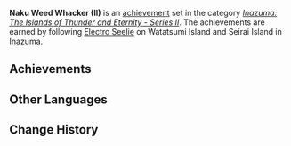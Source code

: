 {{Achievement Set Infobox
|title        = 
|primogems    = {{Achievement/Primogems|Naku Weed Whacker (II)}}
|total        = {{Achievement/Total|Naku Weed Whacker (II)}}
|category     = Inazuma: The Islands of Thunder and Eternity - Series II
}}
'''Naku Weed Whacker (II)''' is an [[achievement]] set in the category ''[[Inazuma: The Islands of Thunder and Eternity - Series II]]''. The achievements are earned by following [[Electro Seelie]] on Watatsumi Island and Seirai Island in [[Inazuma]].

==Achievements==
{{Achievements by Category Table|Naku Weed Whacker (II)}}
<!--
==Notes==

==Trivia==
-->
==Other Languages==
{{Other Languages
|en      = Naku Weed Whacker (II)
|zhs     = 鸣草丛中的捕手・其二
|zhs_rm  = Míngcǎo​ Cóngzhōng de Bǔ​shǒu - Qí Èr
|zht     = 鳴草叢中的捕手・其二
|zht_rm  = Míngcǎo​ Cóngzhōng de Bǔ​shǒu - Qí Èr
|zh_tl   = Catcher in the Naku Weed - Two
|ja      = 鳴草の捕手・2
|ja_rm   = Nagusa no Hoshu - Ni
|ja_tl   = Naku Weed Catcher - Two
|ko      = 울림풀 숲의 사냥꾼・두 번째
|ko_rm   = 
|ko_tl   = 
|es      = El guardián entre los truenos (II)
|es_tl   = 
|fr      = Chasse aux herbes à sanglots (2)
|fr_tl   = Naku Weed Hunt (2)
|ru      = Сборщик травы наку II
|ru_tl   = 
|th      = นักล่าแห่งทุ่ง Naku Weed: ตอนที่ 2
|th_rm   = 
|th_tl   = 
|vi      = Tay Săn Bụi Rậm Naku II
|vi_tl   = 
|de      = Naku-Kraut-Jäger II
|de_tl   = Naku Herb Hunter II
|id      = Pemburu Naku Weed (II)
|id_tl   = Naku Weed Hunter (II)
|pt      = Cortador de Erva Naku - II
|pt_tl   = 
}}

==Change History==
{{Change History|2.1}}
<!--
==References==
{{Reflist}}
-->